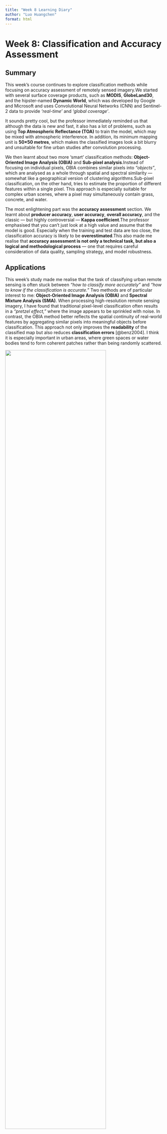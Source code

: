 ```yaml
---
title: "Week 8 Learning Diary"
author: "Luo Huangchen"
format: html
---
```


# Week 8: Classification and Accuracy Assessment

## Summary

This week's course continues to explore classification methods while focusing on accuracy assessment of remotely sensed imagery.We started with several surface coverage products, such as **MODIS**, **GlobeLand30**, and the hipster-named **Dynamic World**, which was developed by Google and Microsoft and uses Convolutional Neural Networks (CNN) and Sentinel-2 data to provide *‘real-time’* and *‘global coverage’*.

It sounds pretty cool, but the professor immediately reminded us that although the data is new and fast, it also has a lot of problems, such as using **Top Atmospheric Reflectance (TOA)** to train the model, which may be mixed with atmospheric interference. In addition, its minimum mapping unit is **50×50 metres**, which makes the classified images look a bit blurry and unsuitable for fine urban studies after convolution processing.

We then learnt about two more ‘smart’ classification methods: **Object-Oriented Image Analysis (OBIA)** and **Sub-pixel analysis**.Instead of focusing on individual pixels, OBIA combines similar pixels into *“objects”*, which are analysed as a whole through spatial and spectral similarity — somewhat like a geographical version of clustering algorithms.Sub-pixel classification, on the other hand, tries to estimate the proportion of different features within a single pixel. This approach is especially suitable for complex urban scenes, where a pixel may simultaneously contain grass, concrete, and water.

The most enlightening part was the **accuracy assessment** section. We learnt about **producer accuracy**, **user accuracy**, **overall accuracy**, and the classic — but highly controversial — **Kappa coefficient**.The professor emphasised that you can't just look at a high value and assume that the model is good. Especially when the training and test data are too close, the classification accuracy is likely to be **overestimated**.This also made me realise that **accuracy assessment is not only a technical task, but also a logical and methodological process** — one that requires careful consideration of data quality, sampling strategy, and model robustness.

## Applications

This week's study made me realise that the task of classifying urban remote sensing is often stuck between *“how to classify more accurately”* and *“how to know if the classification is accurate.”* Two methods are of particular interest to me: **Object-Oriented Image Analysis (OBIA)** and **Spectral Mixture Analysis (SMA)**. When processing high-resolution remote sensing imagery, I have found that traditional pixel-level classification often results in a *“pretzel effect,”* where the image appears to be sprinkled with noise. In contrast, the OBIA method better reflects the spatial continuity of real-world features by aggregating similar pixels into meaningful objects before classification. This approach not only improves the **readability** of the classified map but also reduces **classification errors** [@benz2004]. I think it is especially important in urban areas, where green spaces or water bodies tend to form coherent patches rather than being randomly scattered.

![](images/segmentation.png){fig-align="center" width="80%"}

**Fig. 1** Example segmentation result in *eCognition*\
*Source: [Benz et al. (2004)](https://doi.org/10.1016/j.isprsjprs.2003.10.002)*

Another thing that struck me was the **SMA (Spectral Mixture Analysis)** method. In urban areas, a pixel often contains multiple features, such as roofs, grass, and pavement mixed together. Traditional classification forces a *“pick one”* approach, but SMA more reasonably assumes that each pixel is a combination of multiple features. By estimating the proportions of each component, we can obtain a more nuanced classification, which is particularly useful for assessing the proportion of urban green space cover or impervious surface [@small2003]. ![](images/urban-composites.png){fig-align="center" width="90%"}

**Fig. 2** False color composites and principal component representations of urban areas\
*Source: [Small (2003)](https://doi.org/10.1016/j.rse.2003.04.008)* ![](images/sma-ikonos.png){fig-align="center" width="90%"}

**Fig. 3** Example applications of spectral mixture analysis on urban IKONOS imagery\
*Source: [Small (2003)](https://doi.org/10.1016/j.rse.2003.04.008)*

These two figures in particular help me to understand the strengths of **Spectral Mixture Analysis (SMA)**: the consistency of SMA in revealing similar *“mixed structures”* such as high-albedo buildings, vegetation, and shaded areas — even in different cities — suggests that it has a good ability to **generalise**.

After the classification is done, the **accuracy assessment** is especially critical. In my opinion, high accuracy does not always mean that the model is good, especially if the training and validation samples are too close together spatially, and the model may *“leak”* [@foody2002]. I will be particularly concerned about the presence of **spatial autocorrelation** in future analyses.

After reviewing the literature, I found that these methods are also widely used in real urban studies, as the **SMA method** can be used to estimate vegetation cover in **Indianapolis**, and the **OBIA method** has been used to monitor changes in **urban tree canopy** and feature boundaries [@lu2004]. These ideas made me realise that what we are learning now is actually *“running”* in real projects.

## Reflection

This week has made me realise that remote sensing classification is much more than just *‘labelling pixels’*. Not only do we need to know how to classify, but we also need to really understand if and how the results can be trusted.

In the course, the professor emphasised the issue of **spatial autocorrelation**, which made me rethink my previous superstitions about high accuracy. In the past, when I saw *‘95% accuracy’* in the literature, I thought it was a proof that the model was great, but now I know that the reason behind it is that the training and testing samples may be *‘too similar’* to each other. This detail reminds me that remote sensing is not only a technology, but also a place to practice **methodology and logic**.

I especially like the **OBIA** and **SMA** methods introduced this week, which both go beyond the simple assumption of *‘one pixel equals one feature’* and are closer to the complexity of the real world.

The idea of breaking down a pixel into its constituent parts, as in SMA, is not just a technical choice, but for me a **cognitive shift**: the objects we are analysing are not clearly distinguishable categories, but rather a **continuum**, a mixture of realities.

This started me thinking that in the future, if I were to engage in **urban carbon stock assessment**, **urban sprawl monitoring**, or **heat island analysis**, SMA or OBIA might provide more structured data support than traditional supervised classification.

In addition, I started to realise that **accuracy assessment is not just a ‘final step’**, but something that should be considered from the **very beginning** of designing a sampling strategy. For example:\
- How to divide the training/validation samples?\
- Is there any spatial overlap?\
- Are the evaluation metrics serving my actual goals?

These questions may not have been a concern before, but now they will become *“reminder bells”* in my project design.

In short, this week's content has helped me move from *‘using the tool’* to *‘understanding the tool’*, and given me more *‘confidence to question it’* when facing remote sensing data in the future. I think this is an **invaluable form of critical awareness**.
